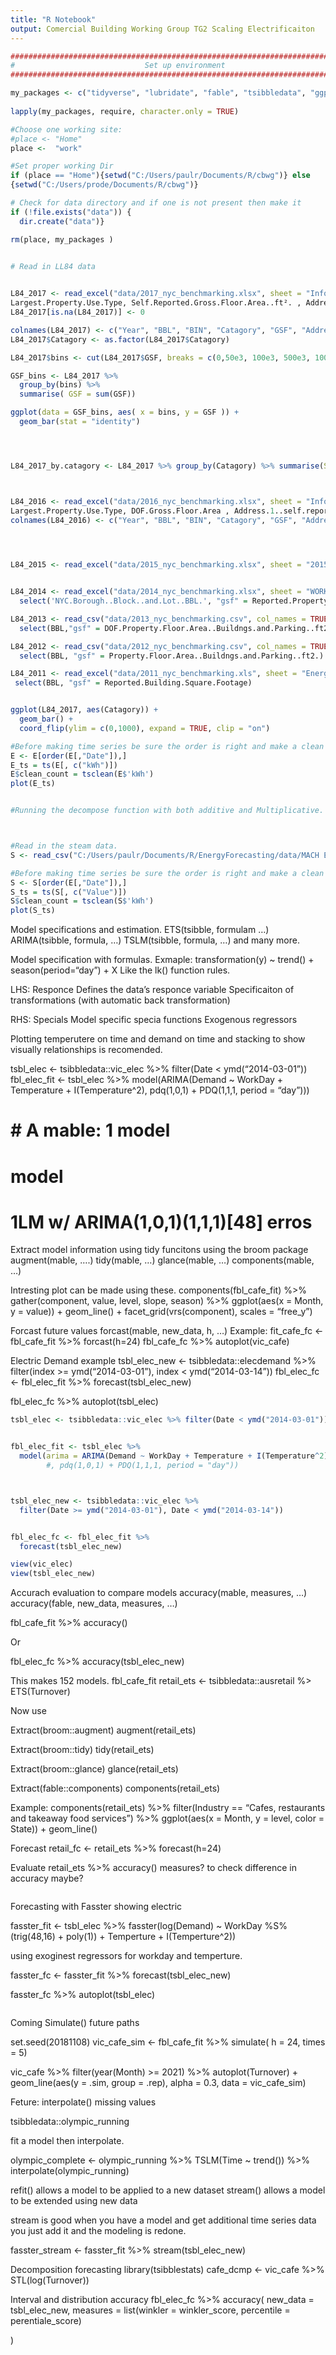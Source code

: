 ```yaml
---
title: "R Notebook"
output: Comercial Building Working Group TG2 Scaling Electrificaiton  
---
```



```r

###############################################################################
#                             Set up environment                                #
###############################################################################

my_packages <- c("tidyverse", "lubridate", "fable", "tsibbledata", "ggplot2", "forecast", "tseries", "rio", "zoo", "readxl", "tsibbledata") 
                 
lapply(my_packages, require, character.only = TRUE)

#Choose one working site:
#place <- "Home"
place <-  "work"

#Set proper working Dir 
if (place == "Home"){setwd("C:/Users/paulr/Documents/R/cbwg")} else
{setwd("C:/Users/prode/Documents/R/cbwg")}

# Check for data directory and if one is not present then make it
if (!file.exists("data")) {
  dir.create("data")}

rm(place, my_packages )
  
```






```r

# Read in LL84 data 


L84_2017 <- read_excel("data/2017_nyc_benchmarking.xlsx", sheet = "Information and Metrics", col_names = TRUE, na = "NA"  ) %>%   mutate(Year = 2017) %>% data.frame()%>% select(Year, `BBL...10.digits`, NYC.Building.Identification.Number..BIN.,
Largest.Property.Use.Type, Self.Reported.Gross.Floor.Area..ft². , Address.1..self.reported., Borough, Year.Built, Natural.Gas.Use..kBtu., Electricity.Use...Grid.Purchase..kBtu., Fuel.Oil..1.Use..kBtu., Fuel.Oil..2.Use..kBtu. , Fuel.Oil..4.Use..kBtu. , Fuel.Oil..5...6.Use..kBtu. ) %>% unique()
L84_2017[is.na(L84_2017)] <- 0

colnames(L84_2017) <- c("Year", "BBL", "BIN", "Catagory", "GSF", "Address", "Borough", "Built", "NGas (kBtu)", "Electric (kBtu)" , "1 Oil (kBth)", "2 Oil (kBth)", "4 Oil (kBth)", "6 Oil (kBth)")
L84_2017$Catagory <- as.factor(L84_2017$Catagory)

L84_2017$bins <- cut(L84_2017$GSF, breaks = c(0,50e3, 100e3, 500e3, 1000e3, 5000e3))

GSF_bins <- L84_2017 %>%
  group_by(bins) %>%
  summarise( GSF = sum(GSF))

ggplot(data = GSF_bins, aes( x = bins, y = GSF )) +
  geom_bar(stat = "identity") 




L84_2017_by.catagory <- L84_2017 %>% group_by(Catagory) %>% summarise(SF = sum(GSF), NGas = sum(`NGas (kBtu)`), Elect = sum(`Electric (kBtu)`))



L84_2016 <- read_excel("data/2016_nyc_benchmarking.xlsx", sheet = "Information and Metrics", col_names = TRUE, na = ""  ) %>%   mutate(Year = 2016) %>%  data.frame() %>% select(Year, `BBL...10.digits`, NYC.Building.Identification.Number..BIN.,
Largest.Property.Use.Type, DOF.Gross.Floor.Area , Address.1..self.reported., Borough, Year.Built, Natural.Gas.Use..kBtu., Electricity.Use...Grid.Purchase..kBtu., Fuel.Oil..1.Use..kBtu., Fuel.Oil..2.Use..kBtu. , Fuel.Oil..4.Use..kBtu. , Fuel.Oil..5...6.Use..kBtu. )
colnames(L84_2016) <- c("Year", "BBL", "BIN", "Catagory", "GSF", "Address", "Borough", "Built", "NGas (kBtu)", "Electric (kBtu)" , "1 Oil (kBth)", "2 Oil (kBth)", "4 Oil (kBth)", "6 Oil (kBth)")


 

L84_2015 <- read_excel("data/2015_nyc_benchmarking.xlsx", sheet = "2015 Data Reported in 2016", col_names = TRUE, na = ""  ) %>%   mutate(Year = 2015)  %>% data.frame()  %>% select(`NYC.Borough..Block.and.Lot..BBL.`, "gsf" = Largest.Property.Use.Type...Gross.Floor.Area..ft².)


L84_2014 <- read_excel("data/2014_nyc_benchmarking.xlsx", sheet = "WORKING FILE", col_names = TRUE, na = ""  ) %>%   mutate(Year = 2014) %>%  data.frame() %>%
  select('NYC.Borough..Block..and.Lot..BBL.', "gsf" = Reported.Property.Floor.Area..Building.s....ft².)

L84_2013 <- read_csv("data/2013_nyc_benchmarking.csv", col_names = TRUE, na = ""  ) %>%   mutate(Year = 2013) %>%  data.frame() %>%
  select(BBL,"gsf" = DOF.Property.Floor.Area..Buildngs.and.Parking..ft2. , "type" = Primary.Property.Type...Self.Selected)

L84_2012 <- read_csv("data/2012_nyc_benchmarking.csv", col_names = TRUE, na = ""  ) %>%   mutate(Year = 2012) %>%  data.frame() %>%
  select(BBL, "gsf" = Property.Floor.Area..Buildngs.and.Parking..ft2.)

L84_2011 <- read_excel("data/2011_nyc_benchmarking.xls", sheet = "Energy and Water Data Disclosu", col_names = TRUE, na = ""  ) %>%   mutate(Year = 2011) %>%  data.frame() %>%
 select(BBL, "gsf" = Reported.Building.Square.Footage)



```


```r

ggplot(L84_2017, aes(Catagory)) +
  geom_bar() +
  coord_flip(ylim = c(0,1000), expand = TRUE, clip = "on")


```











```r
#Before making time series be sure the order is right and make a clean count feature. 
E <- E[order(E[,"Date"]),]
E_ts = ts(E[, c("kWh")])
E$clean_count = tsclean(E$'kWh')
plot(E_ts)


#Running the decompose function with both additive and Multiplicative. With additive being Ts = Seasonal + Trend + Random, and multiplicative being Ts = Seasonal x trend x random. 



#Read in the steam data. 
S <- read_csv("C:/Users/paulr/Documents/R/EnergyForecasting/data/MACH Energy - Data (S).csv", skip = 0, na = "Not Available") 

#Before making time series be sure the order is right and make a clean count feature. 
S <- S[order(E[,"Date"]),]
S_ts = ts(S[, c("Value")])
S$clean_count = tsclean(S$'kWh')
plot(S_ts)


```

Model specifications and estimation.
ETS(tsibble, formulam ...)
ARIMA(tsibble, formula, ...)
TSLM(tsibble, formula, ...)
and many more. 

Model specification with formulas. 
Exmaple: transformation(y) ~ trend() + season(period="day") + X
Like the lk() function rules. 

LHS: Responce
Defines the data's responce variable
Specificaiton of transformations (with automatic back transformation)

RHS: Specials
Model specific specia functions
Exogenous regressors 


Plotting temperutere on time and demand on time and stacking to show visually relationships is recomended. 

tsbl_elec <- tsibbledata::vic_elec %>% filter(Date < ymd("2014-03-01"))
fbl_elec_fit <- tsbl_elec %>%
  model(ARIMA(Demand ~ WorkDay + Temperature + I(Temperature^2),
  pdq(1,0,1) + PDQ(1,1,1, period = "day")))

# # A mable: 1 model
# model
# <model>
# 1LM w/ ARIMA(1,0,1)(1,1,1)[48] erros 


Extract model information using tidy funcitons using the broom package
augment(mable, ....)
tidy(mable, ...)
glance(mable, ...)
components(mable, ...)

Intresting plot can be made using these.
components(fbl_cafe_fit) %>%
  gather(component, value, level, slope, season) %>%
  ggplot(aes(x = Month, y = value)) +
  geom_line() +
  facet_grid(vrs(component), scales = "free_y")
  

Forcast future values
forcast(mable, new_data, h, ...)
Example: fit_cafe_fc <- fbl_cafe_fit %>% forcast(h=24)
fbl_cafe_fc %>% autoplot(vic_cafe)


Electric Demand example
tsbl_elec_new <- tsibbledata::elecdemand %>% 
  filter(index >= ymd("2014-03-01"), index < ymd("2014-03-14"))
fbl_elec_fc <- fbl_elec_fit %>%
  forecast(tsbl_elec_new)

fbl_elec_fc %>% autoplot(tsbl_elec)


  
```r
tsbl_elec <- tsibbledata::vic_elec %>% filter(Date < ymd("2014-03-01")) %>% mutate("WorkDay" = wday(Date) )


fbl_elec_fit <- tsbl_elec %>%
  model(arima = ARIMA(Demand ~ WorkDay + Temperature + I(Temperature^2)))
        #, pdq(1,0,1) + PDQ(1,1,1, period = "day"))



tsbl_elec_new <- tsibbledata::vic_elec %>% 
  filter(Date >= ymd("2014-03-01"), Date < ymd("2014-03-14"))


fbl_elec_fc <- fbl_elec_fit %>%
  forecast(tsbl_elec_new)

view(vic_elec)
view(tsbl_elec_new)
```


Accurach evaluation to compare models 
accuracy(mable, measures, ...)
accuracy(fable, new_data, measures, ...)

fbl_cafe_fit %>% accuracy()

Or

fbl_elec_fc %>% accuracy(tsbl_elec_new)


This makes 152 models. 
fbl_cafe_fit 
retail_ets <- tsibbledata::ausretail %>
  ETS(Turnover)


Now use 

Extract(broom::augment)
augment(retail_ets) 

Extract(broom::tidy)
tidy(retail_ets)

Extract(broom::glance)
glance(retail_ets)

Extract(fable::components)
components(retail_ets)

Example:
components(retail_ets) %>%
  filter(Industry == "Cafes, restaurants and takeaway food services") %>%
  ggplot(aes(x = Month, y = level, color = State)) +
  geom_line()
  

Forecast
retail_fc <- retail_ets %>% forecast(h=24)

Evaluate 
retail_ets %>% accuracy()
measures? to check difference in accuracy maybe? 
```r

```

Forecasting with Fasster showing electric 

fasster_fit <- tsbl_elec %>%
  fasster(log(Demand) ~ WorkDay %S% (trig(48,16) + poly(1)) + Temperture + I(Temperture^2)) 
  
using exoginest regressors for workday and temperture.

fasster_fc <- fasster_fit %>% 
  forecast(tsbl_elec_new) 
  
  fasster_fc %>% 
    autoplot(tsbl_elec)
    
```r


```


Coming Simulate() future paths 

set.seed(20181108)
vic_cafe_sim <- fbl_cafe_fit %>%
  simulate( h = 24, times = 5)
  
  
vic_cafe %>% 
  filter(year(Month) >= 2021) %>% 
  autoplot(Turnover) + 
  geom_line(aes(y = .sim, group = .rep), alpha = 0.3, data = vic_cafe_sim)
  
  
Feture: interpolate() missing values

tsibbledata::olympic_running 

fit a model then interpolate.

olympic_complete <- olympic_running %>% 
  TSLM(Time ~ trend()) %>%
  interpolate(olympic_running) 
  
  refit() allows a model to be applied to a new dataset
  stream() allows a model to be extended using new data
  
  stream is good when you have a model and get additional time series data you just add it and the modeling is redone. 
  
  fasster_stream <- fasster_fit %>% stream(tsbl_elec_new) 
  
Decomposition forecasting
library(tsibblestats)
cafe_dcmp <- vic_cafe %>% STL(log(Turnover)) 


Interval and distribution accuracy
fbl_elec_fc %>% 
accuracy(
  new_data = tsbl_elec_new,
  measures = list(winkler = winkler_score, percentile = perentiale_score)
  
  
)